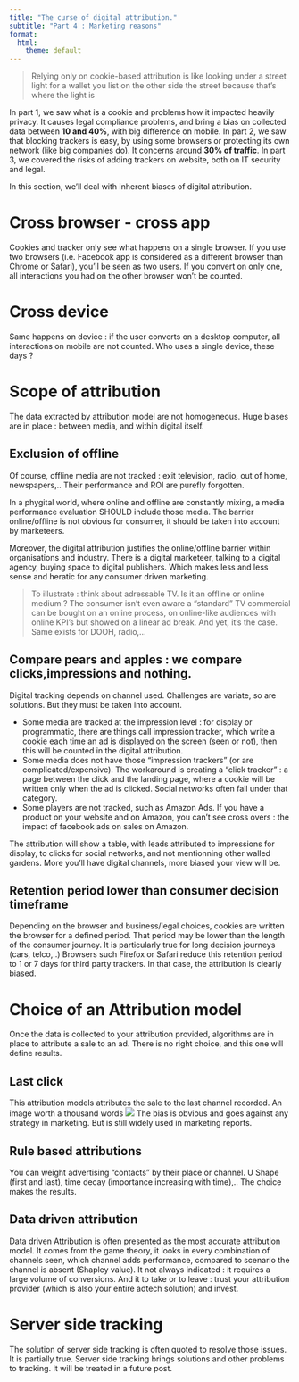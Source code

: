 ```yaml
---
title: "The curse of digital attribution."
subtitle: "Part 4 : Marketing reasons"
format:
  html:
    theme: default
---
```


> Relying only on cookie-based attribution is like looking under a street light for a wallet you list on the other side the street because that's where the light is


In part 1, we saw what is a cookie and problems how it impacted heavily privacy. It causes legal compliance problems, and bring a bias on collected data between **10 and 40%**, with big difference on mobile.
In part 2, we saw that blocking trackers is easy, by using some browsers or protecting its own network (like big companies do). It concerns around **30% of traffic**.
In part 3, we covered the risks of adding trackers on website, both on IT security and legal. 

In this section, we'll deal with inherent biases of digital attribution. 

# Cross browser - cross app

Cookies and tracker only see what happens on a single browser. If you use two browsers (i.e. Facebook app is considered as a different browser than Chrome or Safari), you'll be seen as two users. If you convert on only one, all interactions you had on the other browser won't be counted.

# Cross device

Same happens on device : if the user converts on a desktop computer, all interactions on mobile are not counted. Who uses a single device, these days ?

# Scope of attribution

The data extracted by attribution model are not homogeneous. Huge biases are in place : between media, and within digital itself.

## Exclusion of offline 

Of course, offline media are not tracked : exit television, radio, out of home, newspapers,.. Their performance and ROI are purefly forgotten. 

In a phygital world, where online and offline are constantly mixing, a media performance evaluation SHOULD include those media. The barrier online/offline is not obvious for consumer, it should be taken into account by marketeers.

Moreover, the digital attribution justifies the online/offline barrier within organisations and industry. There is a digital marketeer, talking to a digital agency, buying space to digital publishers. Which makes less and less sense and heratic for any consumer driven marketing. 

> To illustrate : think about adressable TV. Is it an offline or online medium ? The consumer isn't even aware a "standard" TV commercial can be bought on an online process, on online-like  audiences with online KPI's but showed on a linear ad break. And yet, it's the case. Same exists for DOOH, radio,...


## Compare pears and apples : we compare clicks,impressions and nothing.

Digital tracking depends on channel used. Challenges are variate, so are solutions. But they must be taken into account.

- Some media are tracked at the impression level : for display or programmatic, there are things call impression tracker, which write a cookie each time an ad is displayed on the screen (seen or not), then this will be counted in the digital attribution. 
- Some media does not have those "impression trackers" (or are complicated/expensive). The workaround is creating a "click tracker" :  a page between the click and the landing page, where a cookie will be written only when the ad is clicked. Social networks often fall under that category.
- Some players are not tracked, such as Amazon Ads. If you have a product on your website and on Amazon, you can't see cross overs : the impact of facebook ads on sales on Amazon. 

The attribution will show a table, with leads attributed to impressions for display, to clicks for social networks, and not mentionning other walled gardens. 
More you'll have digital channels, more biased your view will be.


## Retention period lower than consumer decision timeframe

Depending on the browser and business/legal choices, cookies are written the browser for a defined period. That period may be lower than the length of the consumer journey. It is particularly true for long decision journeys (cars, telco,..)
Browsers such Firefox or Safari reduce this retention period to 1 or 7 days for third party trackers. In that case, the attribution is clearly biased.

# Choice of an Attribution model

Once the data is collected to your attribution provided, algorithms are in place to attribute a sale to an ad. There is no right choice, and this one will define results.

## Last click

This attribution models attributes the sale to the last channel recorded. An image worth a thousand words
![](lastclick.jpg)
The bias is obvious and goes against any strategy in marketing. But is still widely used in marketing reports.

## Rule based attributions

You can weight advertising "contacts" by their place or channel. U Shape (first and last), time decay (importance increasing with time),.. The choice makes the results.

##  Data driven attribution 

Data driven Attribution is often presented as the most accurate attribution model. It comes from the game theory, it looks in every combination of channels seen, which channel adds performance, compared to scenario the channel is absent (Shapley value).
It not always indicated : it requires a large volume of conversions.
And it to take or to leave : trust your attribution provider (which is also your entire adtech solution) and invest. 

# Server side tracking

The solution of server side tracking is often quoted to resolve those issues. It is partially true. Server side tracking brings solutions and other problems to tracking. It will be treated in a future post.


